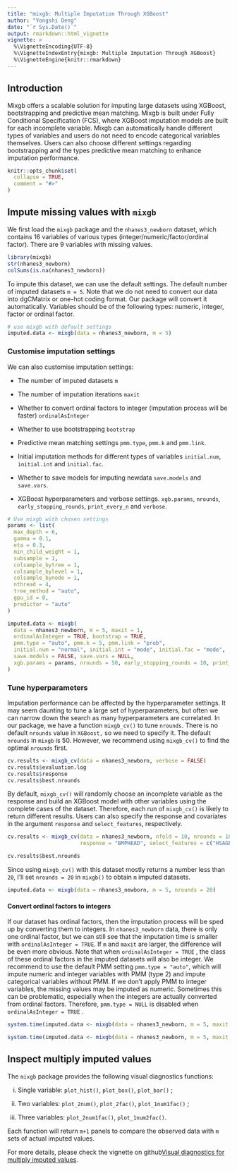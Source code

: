 ```yaml
---
title: "mixgb: Multiple Imputation Through XGBoost"
author: "Yongshi Deng"
date: "`r Sys.Date()`"
output: rmarkdown::html_vignette
vignette: >
  %\VignetteEncoding{UTF-8}
  %\VignetteIndexEntry{mixgb: Multiple Imputation Through XGBoost}
  %\VignetteEngine{knitr::rmarkdown}
---
```

## Introduction

Mixgb offers a scalable solution for imputing large datasets using
XGBoost, bootstrapping and predictive mean matching. Mixgb is built
under Fully Conditional Specification (FCS), where XGBoost imputation
models are built for each incomplete variable. Mixgb can automatically
handle different types of variables and users do not need to encode
categorical variables themselves. Users can also choose different
settings regarding bootstrapping and the types predictive mean matching
to enhance imputation performance.

```r
knitr::opts_chunk$set(
  collapse = TRUE,
  comment = "#>"
)
```

## Impute missing values with `mixgb`

We first load the `mixgb` package and the `nhanes3_newborn` dataset,
which contains 16 variables of various types
(integer/numeric/factor/ordinal factor). There are 9 variables with
missing values.

```r
library(mixgb)
str(nhanes3_newborn)
colSums(is.na(nhanes3_newborn))
```

To impute this dataset, we can use the default settings. The default
number of imputed datasets `m = 5`. Note that we do not need to convert
our data into dgCMatrix or one-hot coding format. Our package will
convert it automatically. Variables should be of the following types:
numeric, integer, factor or ordinal factor.

```r
# use mixgb with default settings
imputed.data <- mixgb(data = nhanes3_newborn, m = 5)
```

### Customise imputation settings

We can also customise imputation settings:

-   The number of imputed datasets `m`

-   The number of imputation iterations `maxit`

-   Whether to convert ordinal factors to integer (imputation process
    will be faster) `ordinalAsInteger`

-   Whether to use bootstrapping `bootstrap`

-   Predictive mean matching settings `pmm.type`, `pmm.k` and
    `pmm.link`.

-   Initial imputation methods for different types of variables
    `initial.num`, `initial.int` and `initial.fac`.

-   Whether to save models for imputing newdata `save.models` and
    `save.vars`.

-   XGBoost hyperparameters and verbose settings. `xgb.params`,
    `nrounds`, `early_stopping_rounds`, `print_every_n` and `verbose`.

```r
# Use mixgb with chosen settings
params <- list(
  max_depth = 6,
  gamma = 0.1,
  eta = 0.3,
  min_child_weight = 1,
  subsample = 1,
  colsample_bytree = 1,
  colsample_bylevel = 1,
  colsample_bynode = 1,
  nthread = 4,
  tree_method = "auto",
  gpu_id = 0,
  predictor = "auto"
)

imputed.data <- mixgb(
  data = nhanes3_newborn, m = 5, maxit = 1,
  ordinalAsInteger = TRUE, bootstrap = TRUE,
  pmm.type = "auto", pmm.k = 5, pmm.link = "prob",
  initial.num = "normal", initial.int = "mode", initial.fac = "mode",
  save.models = FALSE, save.vars = NULL,
  xgb.params = params, nrounds = 50, early_stopping_rounds = 10, print_every_n = 10L, verbose = 0
)
```

### Tune hyperparameters

Imputation performance can be affected by the hyperparameter settings.
It may seem daunting to tune a large set of hyperparameters, but often
we can narrow down the search as many hyperparameters are correlated. In
our package, we have a function `mixgb_cv()` to tune `nrounds`. There is
no default `nrounds` value in `XGBoost,` so we need to specify it. The
default `nrounds` in `mixgb` is 50. However, we recommend using
`mixgb_cv()` to find the optimal `nrounds` first.

```r
cv.results <- mixgb_cv(data = nhanes3_newborn, verbose = FALSE)
cv.results$evaluation.log
cv.results$response
cv.results$best.nrounds
```

By default, `mixgb_cv()` will randomly choose an incomplete variable as
the response and build an XGBoost model with other variables using the
complete cases of the dataset. Therefore, each run of `mixgb_cv()` is
likely to return different results. Users can also specify the response
and covariates in the argument `response` and `select_features`,
respectively.

```r
cv.results <- mixgb_cv(data = nhanes3_newborn, nfold = 10, nrounds = 100, early_stopping_rounds = 1, 
                       response = "BMPHEAD", select_features = c("HSAGEIR", "HSSEX", "DMARETHN", "BMPRECUM",                           "BMPSB1", "BMPSB2", "BMPTR1", "BMPTR2", "BMPWT"), verbose = FALSE)

cv.results$best.nrounds
```

Since using `mixgb_cv()` with this dataset mostly returns a number less
than `20`, I'll set `nrounds = 20` in `mixgb()` to obtain `m` imputed
datasets.

```r
imputed.data <- mixgb(data = nhanes3_newborn, m = 5, nrounds = 20)
```

#### Convert ordinal factors to integers

If our dataset has ordinal factors, then the imputation process will be
sped up by converting them to integers. In `nhanes3_newborn` data, there
is only one ordinal factor, but we can still see that the imputation
time is smaller with `ordinalAsInteger = TRUE`. If `m` and `maxit` are
larger, the difference will be even more obvious. Note that when
`ordinalAsInteger = TRUE` , the class of these ordinal factors in the
imputed datasets will also be integer. We recommend to use the default
PMM setting `pmm.type = "auto"`, which will impute numeric and integer
variables with PMM (type 2) and impute categorical variables without
PMM. If we don't apply PMM to integer variables, the missing values may
be imputed as numeric. Sometimes this can be problematic, especially
when the integers are actually converted from ordinal factors.
Therefore, `pmm.type = NULL` is disabled when `ordinalAsInteger = TRUE`
.

```r
system.time(imputed.data <- mixgb(data = nhanes3_newborn, m = 5, maxit = 1, ordinalAsInteger = FALSE))

system.time(imputed.data <- mixgb(data = nhanes3_newborn, m = 5, maxit = 1, ordinalAsInteger = TRUE))
```

## Inspect multiply imputed values

The `mixgb` package provides the following visual diagnostics functions:

(i) Single variable: `plot_hist()`, `plot_box()`, `plot_bar()` ;

(ii) Two variables: `plot_2num()`, `plot_2fac()`, `plot_1num1fac()` ;

(iii) Three variables: `plot_2num1fac()`, `plot_1num2fac()`.

Each function will return `m+1` panels to compare the observed data with
`m` sets of actual imputed values.

For more details, please check the vignette on github[Visual diagnostics
for multiply imputed
values](https://agnesdeng.github.io/mixgb/articles/web/Visual-diagnostics.html).
